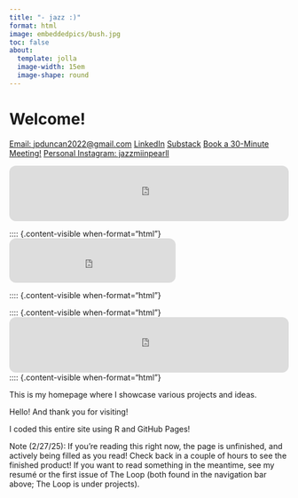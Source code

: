 ```yaml
---
title: "- jazz :)"
format: html
image: embeddedpics/bush.jpg 
toc: false
about:
  template: jolla
  image-width: 15em
  image-shape: round
---
```

# Welcome!

[Email: jpduncan2022@gmail.com](mailto:jpduncan2022@gmail.com?&subject=I Came From Your Website!){.btn .btn-dark}
 [LinkedIn](https://www.linkedin.com/in/jazzmin-pearl-duncan){.btn .btn-warning} [Substack](https://euphoniousthegreat.substack.com/){.btn .btn-danger} [Book a 30-Minute Meeting!](https://calendar.app.google/QsZ4EEaKmKxtV9L97){.btn .btn-success} [Personal Instagram: jazzmiinpearll](https://www.instagram.com/jazzmiinpearll/){.btn .btn-dark}
 
:::: {.content-visible when-format="html"}
<iframe style="border-radius:12px" src="https://open.spotify.com/embed/track/2webt5TTKJiCuxd2khD2JA?utm_source=generator&theme=0" width="100%" height="100" frameBorder="0" allowfullscreen="" allow="autoplay; clipboard-write; encrypted-media; fullscreen; picture-in-picture" loading="lazy"></iframe>
::::

:::: {.content-visible when-format="html"}
<iframe id="spotify-player" style="border-radius:12px" 
  src="https://open.spotify.com/embed/track/1xUhr8hmAdA8mF6VDJ3M1q" 
  width="300" height="80" frameborder="0" 
  allow="autoplay; clipboard-write; encrypted-media; fullscreen; picture-in-picture">
</iframe>

<script>
  window.onload = function() {
    var iframe = document.getElementById("spotify-player");
    iframe.src += "?autoplay=1";
  };
</script>

:::: {.content-visible when-format="html"}

:::: {.content-visible when-format="html"}
<iframe style="border-radius:12px" src="https://open.spotify.com/embed/track/3CcvahnsiArpTHYQEWV2Au?utm_source=generator&theme=0" width="100%" height="100" frameBorder="0" allowfullscreen="" allow="autoplay; clipboard-write; encrypted-media; fullscreen; picture-in-picture" loading="lazy"></iframe>
:::: {.content-visible when-format="html"}


This is my homepage where I showcase various projects and ideas.

Hello! And thank you for visiting!

I coded this entire site using R and GitHub Pages! 

Note (2/27/25): If you're reading this right now, the page is unfinished, and actively being filled as you read! Check back in a couple of hours to see the finished product! If you want to read something in the meantime, see my resumé or the first issue of The Loop (both found in the navigation bar above; The Loop is under projects).


